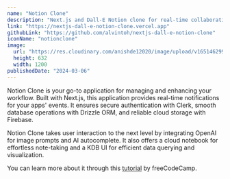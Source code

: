```yaml
---
name: "Notion Clone"
description: "Next.js and Dall-E Notion clone for real-time collaboration, AI-enhanced notes, and creativity."
link: "https://nextjs-dall-e-notion-clone.vercel.app"
githubLink: "https://github.com/alvintoh/nextjs-dall-e-notion-clone"
iconName: "notionclone"
image:
  url: "https://res.cloudinary.com/anishde12020/image/upload/v1651462990/Blogfolio/og2_onx91e.png"
  height: 632
  width: 1200
publishedDate: "2024-03-06"
---
```


Notion Clone is your go-to application for managing and enhancing your workflow. Built with Next.js, this application provides real-time notifications for your apps' events. It ensures secure authentication with Clerk, smooth database operations with Drizzle ORM, and reliable cloud storage with Firebase.

Notion Clone takes user interaction to the next level by integrating OpenAI for image prompts and AI autocomplete. It also offers a cloud notebook for effortless note-taking and a KDB UI for efficient data querying and visualization.

You can learn more about it through this [tutorial](https://youtu.be/KkC_wYM_Co4?si=NymjiyFoqWLvPuwt) by freeCodeCamp.
